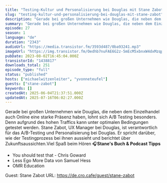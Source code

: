 ```yaml
---
title: "Testing-Kultur und Personalisierung bei Douglas mit Stane Zabot"
slug: "testing-kultur-und-personalisierung-bei-douglas-mit-stane-zabot"
description: "Gerade bei großen Unternehmen wie Douglas, die neben dem Einzelhandel auch Online eine starke Präsenz haben, lohnt sich A/B Testing besonders. Denn aufgrund des hohen Traffics kann unter optimalen Bedingungen getestet werden. Stane Zabot, UX Manager bei Douglas, ist verantwortlich für das A/B-Testing und Personalisierung bei Douglas. Er spricht darüber, wie der Testingprozess bei ihnen aussieht und berichtet über Zukunftsaussichten.Viel Spaß beim Hören 🎧**Stane's Buch & Podcast Tipps**\n\n- You should test that - Chris Goward\n- Less Ego More Data von Samuel Hess\n- OMR Education\n\n Guest: Stane Zabot URL: https://de.cro.cafe/guest/stane-zabot"
summary: "Gerade bei großen Unternehmen wie Douglas, die neben dem Einzelhandel auch Online eine starke Präsenz haben, lohnt sich A/B Testing besonders. Denn aufgrund des hohen Traffics kann unter optimalen Bedingungen getestet werden. Stane Zabot, UX Manager bei Douglas, ist verantwortlich für das A/B-Testing und Personalisierung bei Douglas. Er spricht darüber, wie der Testingprozess bei ihnen aussieht und berichtet über Zukunftsaussichten.Viel Spaß beim Hören 🎧Stane's Buch & Podcast TippsYou should test that - Chris GowardLess Ego More Data von Samuel HessOMR Education Guest: Stane Zabot URL: https://de.cro.cafe/guest/stane-zabot"
episode: 27
season: 1
language: "de"
duration: "2343"
audioUrl: "https://media.transistor.fm/3593d487/0ba93241.mp3"
imageUrl: "https://img.transistor.fm/Oedhb7nuFAE6G2z-5mEcM5xbnxW4dxMzqpFOcgE7iWc/rs:fill:3000:3000:1/q:60/aHR0cHM6Ly9pbWct/dXBsb2FkLXByb2R1/Y3Rpb24udHJhbnNp/c3Rvci5mbS80MjMy/NzU3YTc2NjM2ZGEw/ZTkyMTVmMDFiYjJk/YmZmNS5wbmc.webp"
pubDate: 2023-08-02T16:45:04.000Z
transistorId: "1438817"
downloads_total: 251
episode_type: "full"
status: "published"
hosts: ["michaelwitzenleiter", "yvonneteufel"]
guests: ["stane-zabot"]
keywords: []
createdAt: 2025-06-04T21:37:51.000Z
updatedAt: 2025-07-16T06:02:27.000Z
---
```


Gerade bei großen Unternehmen wie Douglas, die neben dem Einzelhandel auch Online eine starke Präsenz haben, lohnt sich A/B Testing besonders. Denn aufgrund des hohen Traffics kann unter optimalen Bedingungen getestet werden. Stane Zabot, UX Manager bei Douglas, ist verantwortlich für das A/B-Testing und Personalisierung bei Douglas. Er spricht darüber, wie der Testingprozess bei ihnen aussieht und berichtet über Zukunftsaussichten.Viel Spaß beim Hören 🎧**Stane's Buch & Podcast Tipps**

- You should test that - Chris Goward
- Less Ego More Data von Samuel Hess
- OMR Education

 Guest: Stane Zabot URL: https://de.cro.cafe/guest/stane-zabot
